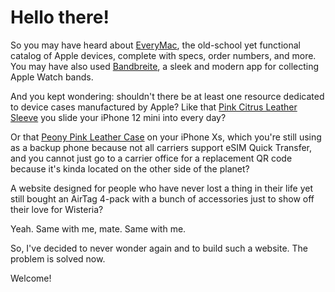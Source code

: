 # Hello there!

So you may have heard about [EveryMac](https://everymac.com/), the old-school yet functional catalog of Apple devices, complete with specs, order numbers, and more. You may have also used [Bandbreite](https://bandbreite.watch/), a sleek and modern app for collecting Apple Watch bands.

And you kept wondering: shouldn't there be at least one resource dedicated to device cases manufactured by Apple? Like that [Pink Citrus Leather Sleeve](Late_2020/iphone_drop) you slide your iPhone 12 mini into every day?

Or that [Peony Pink Leather Case](Late_2018/iphone_drop) on your iPhone Xs, which you're still using as a backup phone because not all carriers support eSIM Quick Transfer, and you cannot just go to a carrier office for a replacement QR code because it's kinda located on the other side of the planet?

A website designed for people who have never lost a thing in their life yet still bought an AirTag 4-pack with a bunch of accessories just to show off their love for Wisteria?

Yeah. Same with me, mate. Same with me.

So, I've decided to never wonder again and to build such a website. The problem is solved now.

Welcome!
